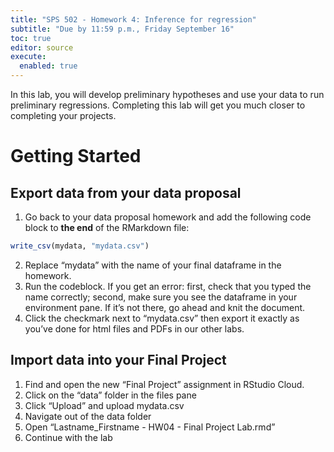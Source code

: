 ```yaml
---
title: "SPS 502 - Homework 4: Inference for regression"
subtitle: "Due by 11:59 p.m., Friday September 16"
toc: true
editor: source
execute: 
  enabled: true
---
```


In this lab, you will develop preliminary hypotheses and use your data to run preliminary regressions. Completing this lab will get you much closer to completing your projects.

# Getting Started

## Export data from your data proposal

1.  Go back to your data proposal homework and add the following code block to **the end** of the RMarkdown file:

```r
write_csv(mydata, "mydata.csv")
```

2.  Replace "mydata" with the name of your final dataframe in the homework.
3.  Run the codeblock. If you get an error: first, check that you typed the name correctly; second, make sure you see the dataframe in your environment pane. If it's not there, go ahead and knit the document.
4.  Click the checkmark next to "mydata.csv" then export it exactly as you've done for html files and PDFs in our other labs.

## Import data into your Final Project

1.  Find and open the new "Final Project" assignment in RStudio Cloud.
2.  Click on the "data" folder in the files pane
3.  Click "Upload" and upload mydata.csv
4.  Navigate out of the data folder
5.  Open "Lastname_Firstname - HW04 - Final Project Lab.rmd"
6. Continue with the lab

